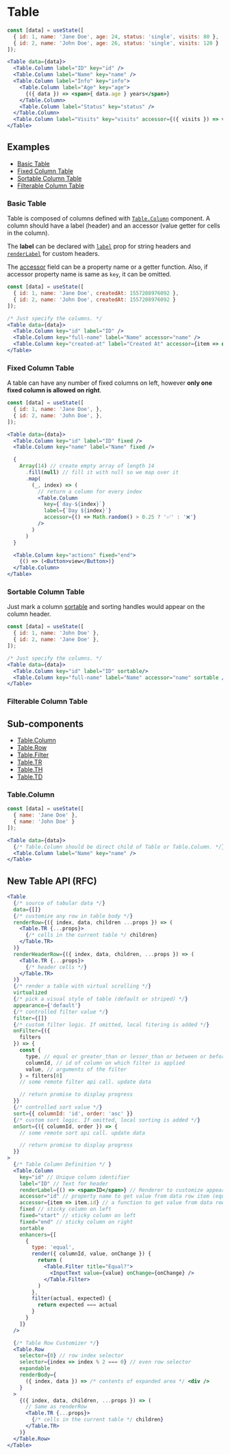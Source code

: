 
# Table

<Documenter component={Table}>

```jsx preview
const [data] = useState([
  { id: 1, name: 'Jane Doe', age: 24, status: 'single', visits: 80 },
  { id: 2, name: 'John Doe', age: 26, status: 'single', visits: 120 }
]);

<Table data={data}>
  <Table.Column label="ID" key="id" />
  <Table.Column label="Name" key="name" />
  <Table.Column label="Info" key="info">
    <Table.Column label="Age" key="age">
      {({ data }) => <span>{ data.age } years</span>}
    </Table.Column>
    <Table.Column label="Status" key="status" />
  </Table.Column>
  <Table.Column label="Visits" key="visits" accessor={({ visits }) => visits + ' of 200'} />
</Table>
```

</Documenter>

## Examples

- [Basic Table](#basic-table)
- [Fixed Column Table](#fixed-column-table)
- [Sortable Column Table](#sortable-column-table)
- [Filterable Column Table](#filterable-column-table)

### Basic Table

Table is composed of columns defined with [`Table.Column`](#TableColumn) component. A column should have
a label (header) and an accessor (value getter for cells in the column).

The __label__ can be declared with [`label`](#TableColumn-label) prop for string headers and
[`renderLabel`](#TableColumn-renderLabel) for custom headers.

The [accessor](#TableColumn-accessor) field can be a property name or a getter function. Also, if accessor property name
is same as `key`, it can be omitted.

```jsx preview
const [data] = useState([
  { id: 1, name: 'Jane Doe', createdAt: 1557208976092 },
  { id: 2, name: 'John Doe', createdAt: 1557208976092 }
]);

/* Just specify the columns. */
<Table data={data}>
  <Table.Column key="id" label="ID" />
  <Table.Column key="full-name" label="Name" accessor="name" />
  <Table.Column key="created-at" label="Created At" accessor={item => new Date(item.createdAt).toLocaleString()} />
</Table>
```

### Fixed Column Table

A table can have any number of fixed columns on left, however __only one fixed column is allowed on right__.

```jsx preview
const [data] = useState([
  { id: 1, name: 'Jane Doe', },
  { id: 2, name: 'John Doe', },
]);

<Table data={data}>
  <Table.Column key="id" label="ID" fixed />
  <Table.Column key="name" label="Name" fixed />

  {
    Array(14) // create empty array of length 14
      .fill(null) // fill it with null so we map over it
      .map(
        (_, index) => (
          // return a column for every index
          <Table.Column
            key={`day-${index}`}
            label={`Day ${index}`}
            accessor={() => Math.random() > 0.25 ? '✅' : '❌'}
          />
        )
      )
  }

  <Table.Column key="actions" fixed="end">
    {() => (<Button>view</Button>)}
  </Table.Column>
</Table>
```

### Sortable Column Table

Just mark a column [sortable](#TableColumn-sortable) and sorting handles would appear
on the column header.

```jsx preview
const [data] = useState([
  { id: 1, name: 'John Doe' },
  { id: 2, name: 'Jane Doe' },
]);

/* Just specify the columns. */
<Table data={data}>
  <Table.Column key="id" label="ID" sortable/>
  <Table.Column key="full-name" label="Name" accessor="name" sortable />
</Table>
```

### Filterable Column Table

## Sub-components

- [Table.Column](#tablecolumn)
- [Table.Row](#tablerow)
- [Table.Filter](#tablefilter)
- [Table.TR](#tabletr)
- [Table.TH](#tableth)
- [Table.TD](#tabletd)

### Table.Column

<Documenter component={Table.Column} sub>

```jsx preview
const [data] = useState([
  { name: 'Jane Doe' },
  { name: 'John Doe' }
]);

<Table data={data}>
  {/* Table.Column should be direct child of Table or Table.Column. */}
  <Table.Column label="Name" key="name" />
</Table>
```

</Documenter>


## New Table API (RFC)

```jsx
<Table
  {/* source of tabular data */}
  data={[]}
  {/* customize any row in table body */}
  renderRow={({ index, data, children ...props }) => (
    <Table.TR {...props}>
      {/* cells in the current table */ children}
    </Table.TR>
  )}
  renderHeaderRow={({ index, data, children, ...props }) => (
    <Table.TR {...props}>
      {/* header cells */}
    </Table.TR>
  )}
  {/* render a table with virtual scrolling */}
  virtualized
  {/* pick a visual style of table (default or striped) */}
  appearance={'default'}
  {/* controlled filter value */}
  filter={[]}
  {/* custom filter logic. If omitted, local fitering is added */}
  onFilter={({
    filters
  }) => {
    const {
      type, // equal or greater_than or lesser_than or between or before or after
      columnId, // id of column on which filter is applied
      value, // arguments of the filter
    } = filters[0]
    // some remote filter api call. update data

    // return promise to display progress
  }}
  {/* controlled sort value */}
  sort={{ columnId: 'id', order: 'asc' }}
  {/* custom sort logic. If omitted, local sorting is added */}
  onSort={({ columnId, order }) => {
    // some remote sort api call. update data

    // return promise to display progress
  }}
>
  {/* Table Column Definition */ }
  <Table.Column
    key="id" // Unique column identifier
    label="ID" // Text for header
    renderLabel={() => <span>ID</span>} // Renderer to customize appearance of column header
    accessor="id" // property name to get value from data row item (equi. `item => item.id`)
    accessor={item => item.id} // a function to get value from data row item
    fixed // sticky column on left
    fixed="start" // sticky column on left
    fixed="end" // sticky column on right
    sortable
    enhancers={[
      {
        type: 'equal',
        render({ columnId, value, onChange }) {
          return (
            <Table.Filter title="Equal?">
              <InputText value={value} onChange={onChange} />
            </Table.Filter>
          )
        },
        filter(actual, expected) {
          return expected === actual
        }
      }
    ]}
  />

  {/* Table Row Customizer */}
  <Table.Row
    selector={0} // row index selector
    selector={index => index % 2 === 0} // even row selector
    expandable
    renderBody={
      ({ index, data }) => /* contents of expanded area */ <div />
    }
  >
    {({ index, data, children, ...props }) => (
      // Same as renderRow
      <Table.TR {...props}>
        {/* cells in the current table */ children}
      </Table.TR>
    )}
  </Table.Row>
</Table>
```

